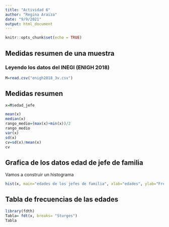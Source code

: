 ```yaml
---
title: "Actividad 6"
author: "Regina Araiza"
date: "9/9/2021"
output: html_document
---
```


```r
knitr::opts_chunk$set(echo = TRUE)
```

## Medidas resumen de una muestra

### Leyendo los datos del INEGI (ENIGH 2018)
```r
M=read.csv("enigh2018_3v.csv")
```


## Medidas resumen

```r
x=M$edad_jefe

mean(x)
median(x)
rango_medio=(max(x)+min(x))/2
rango_medio
var(x)
sd(x)
cv=sd(x)/mean(x)
cv
```

## Grafica de los datos edad de jefe de familia

Vamos a construir un histograma

```r
hist(x, main="edades de los jefes de familia", xlab="edades", ylab="Frecuencias", col=2:8)
```

## Tabla de frecuencias de las edades

```r
library(fdth)
Tabla= fdt(x, breaks= "Sturges")
Tabla


```







